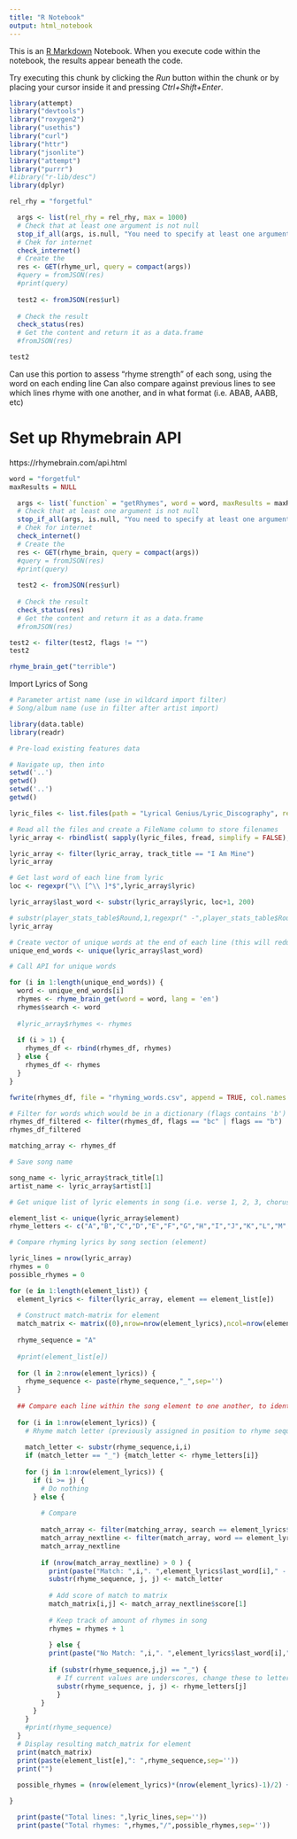 ```yaml
---
title: "R Notebook"
output: html_notebook
---
```


This is an [R Markdown](http://rmarkdown.rstudio.com) Notebook. When you execute code within the notebook, the results appear beneath the code. 

Try executing this chunk by clicking the *Run* button within the chunk or by placing your cursor inside it and pressing *Ctrl+Shift+Enter*. 

```r
library(attempt)
library("devtools")
library("roxygen2")
library("usethis")
library("curl")
library("httr")
library("jsonlite")
library("attempt")
library("purrr")
#library("r-lib/desc")
library(dplyr)
```

```r
rel_rhy = "forgetful"

  args <- list(rel_rhy = rel_rhy, max = 1000)
  # Check that at least one argument is not null
  stop_if_all(args, is.null, "You need to specify at least one argument")
  # Chek for internet
  check_internet()
  # Create the
  res <- GET(rhyme_url, query = compact(args))
  #query = fromJSON(res)
  #print(query)
  
  test2 <- fromJSON(res$url)
  
  # Check the result
  check_status(res)
  # Get the content and return it as a data.frame
  #fromJSON(res)

test2
```


Can use this portion to assess "rhyme strength" of each song, using the word on each ending line
Can also compare against previous lines to see which lines rhyme with one another, and in what format (i.e. ABAB, AABB, etc)

# Set up Rhymebrain API
https://rhymebrain.com/api.html
```r

word = "forgetful"
maxResults = NULL

  args <- list(`function` = "getRhymes", word = word, maxResults = maxResults)
  # Check that at least one argument is not null
  stop_if_all(args, is.null, "You need to specify at least one argument")
  # Chek for internet
  check_internet()
  # Create the
  res <- GET(rhyme_brain, query = compact(args))
  #query = fromJSON(res)
  #print(query)
  
  test2 <- fromJSON(res$url)
  
  # Check the result
  check_status(res)
  # Get the content and return it as a data.frame
  #fromJSON(res)

test2 <- filter(test2, flags != "")
test2

```

```r
rhyme_brain_get("terrible")
```

Import Lyrics of Song
```r
# Parameter artist name (use in wildcard import filter)
# Song/album name (use in filter after artist import)

library(data.table)
library(readr)

# Pre-load existing features data

# Navigate up, then into
setwd('..')
getwd()
setwd('..')
getwd()

lyric_files <- list.files(path = "Lyrical Genius/Lyric_Discography", recursive = TRUE, pattern = "*pearl jam*", full.names = TRUE)

# Read all the files and create a FileName column to store filenames
lyric_array <- rbindlist( sapply(lyric_files, fread, simplify = FALSE), use.names = TRUE, fill = TRUE)

lyric_array <- filter(lyric_array, track_title == "I Am Mine")
lyric_array

```

```r
# Get last word of each line from lyric
loc <- regexpr("\\ [^\\ ]*$",lyric_array$lyric)

lyric_array$last_word <- substr(lyric_array$lyric, loc+1, 200)

# substr(player_stats_table$Round,1,regexpr(" -",player_stats_table$Round)-1)
lyric_array

```


```r
# Create vector of unique words at the end of each line (this will reduce amount of API requests required)
unique_end_words <- unique(lyric_array$last_word)

# Call API for unique words

for (i in 1:length(unique_end_words)) {
  word <- unique_end_words[i]
  rhymes <- rhyme_brain_get(word = word, lang = 'en')
  rhymes$search <- word
  
  #lyric_array$rhymes <- rhymes
  
  if (i > 1) {
    rhymes_df <- rbind(rhymes_df, rhymes)
  } else {
    rhymes_df <- rhymes
  }
}

fwrite(rhymes_df, file = "rhyming_words.csv", append = TRUE, col.names = TRUE)

# Filter for words which would be in a dictionary (flags contains 'b')
rhymes_df_filtered <- filter(rhymes_df, flags == "bc" | flags == "b")
rhymes_df_filtered

```

```r
matching_array <- rhymes_df

# Save song name

song_name <- lyric_array$track_title[1]
artist_name <- lyric_array$artist[1]

# Get unique list of lyric elements in song (i.e. verse 1, 2, 3, chorus 1, 2, etc etc)

element_list <- unique(lyric_array$element)
rhyme_letters <- c("A","B","C","D","E","F","G","H","I","J","K","L","M","N","O","P","Q","R","S","T","U","V","W","X","Y","Z")

# Compare rhyming lyrics by song section (element)

lyric_lines = nrow(lyric_array)
rhymes = 0
possible_rhymes = 0

for (e in 1:length(element_list)) {
  element_lyrics <- filter(lyric_array, element == element_list[e])
  
  # Construct match-matrix for element
  match_matrix <- matrix((0),nrow=nrow(element_lyrics),ncol=nrow(element_lyrics))
  
  rhyme_sequence = "A"
  
  #print(element_list[e])
  
  for (l in 2:nrow(element_lyrics)) {
    rhyme_sequence <- paste(rhyme_sequence,"_",sep='')
  }
  
  ## Compare each line within the song element to one another, to identify rhyming scheme
  
  for (i in 1:nrow(element_lyrics)) {
    # Rhyme match letter (previously assigned in position to rhyme sequence string)
    
    match_letter <- substr(rhyme_sequence,i,i)
    if (match_letter == "_") {match_letter <- rhyme_letters[i]}
    
    for (j in 1:nrow(element_lyrics)) {
      if (i >= j) {
        # Do nothing
      } else {
      
        # Compare
        
        match_array <- filter(matching_array, search == element_lyrics$last_word[i])
        match_array_nextline <- filter(match_array, word == element_lyrics$last_word[j])
        match_array_nextline
        
        if (nrow(match_array_nextline) > 0 ) {
          print(paste("Match: ",i,". ",element_lyrics$last_word[i]," - ",j,". ",element_lyrics$last_word[j],sep=""))
          substr(rhyme_sequence, j, j) <- match_letter
          
          # Add score of match to matrix
          match_matrix[i,j] <- match_array_nextline$score[1]
          
          # Keep track of amount of rhymes in song
          rhymes = rhymes + 1
          
          } else {
          print(paste("No Match: ",i,". ",element_lyrics$last_word[i]," - ",j,". ",element_lyrics$last_word[j],sep=""))
          
          if (substr(rhyme_sequence,j,j) == "_") {
            # If current values are underscores, change these to letters
            substr(rhyme_sequence, j, j) <- rhyme_letters[j]
            }
        }      
      }
    }
    #print(rhyme_sequence)
  }
  # Display resulting match_matrix for element
  print(match_matrix)
  print(paste(element_list[e],": ",rhyme_sequence,sep=''))
  print("")
  
  possible_rhymes = (nrow(element_lyrics)*(nrow(element_lyrics)-1)/2) + possible_rhymes

}

  print(paste("Total lines: ",lyric_lines,sep=''))
  print(paste("Total rhymes: ",rhymes,"/",possible_rhymes,sep=''))
  
```

